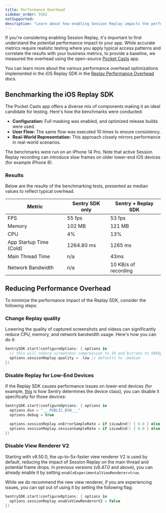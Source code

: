 ```yaml
---
title: Performance Overhead
sidebar_order: 5502
notSupported:
description: "Learn about how enabling Session Replay impacts the performance of your application."
---
```


If you're considering enabling Session Replay, it's important to first understand the potential performance impact to your app. While accurate metrics require realistic testing where you apply typical access patterns and correlate the results with your business metrics, to provide a baseline, we measured the overhead using the open-source [Pocket Casts](https://github.com/Automattic/pocket-casts-ios) app.

You can learn more about the various performance overhead optimizations implemented in the iOS Replay SDK in the [Replay Performance Overhead](/product/explore/session-replay/mobile/performance-overhead/) docs.

## Benchmarking the iOS Replay SDK

The Pocket Casts app offers a diverse mix of components making it an ideal candidate for testing. Here's how the benchmarks were conducted:

- **Configuration:** Full masking was enabled, and optimized release builds were used.
- **User Flow:** The same flow was executed 10 times to ensure consistency.
- **Real-World Representation:** This approach closely mirrors performance in real-world scenarios.

The benchmarks were run on an iPhone 14 Pro. Note that active Session Replay recording can introduce slow frames on older lower-end iOS devices (for example iPhone 8).

### Results

Below are the results of the benchmarking tests, presented as median values to reflect typical overhead.

| Metric                  | Sentry SDK only | Sentry + Replay SDK  |
| ----------------------- | --------------- | -------------------- |
| FPS                     | 55 fps          | 53 fps               |
| Memory                  | 102 MB          | 121 MB               |
| CPU                     | 4%              | 13%                  |
| App Startup Time (Cold) | 1264.80 ms      | 1265 ms              |
| Main Thread Time        | n/a             | 43ms                 |
| Network Bandwidth       | n/a             | 10 KB/s of recording |

## Reducing Performance Overhead

To minimize the performance impact of the Replay SDK, consider the following steps:

### Change Replay quality

Lowering the quality of captured screenshots and videos can significantly reduce CPU, memory, and network bandwidth usage. Here's how you can do it:

```swift
SentrySDK.start(configureOptions: { options in
  // this will reduce screenshot compression to 10 and bitrate to 50kbps
  options.sessionReplay.quality = .low // defaults to .medium
})
```

### Disable Replay for Low-End Devices

If the Replay SDK causes performance issues on lower-end devices (for example, [this](https://github.com/getsentry/relay/blob/695b459e03481f7d799f07b2b901b140e5d5753d/relay-event-schema/src/protocol/device_class.rs#L21-L37) is how Sentry determines the device class), you can disable it specifically for those devices:

```swift
SentrySDK.start(configureOptions: { options in
  options.dsn = "___PUBLIC_DSN___"
  options.debug = true

  options.sessionReplay.onErrorSampleRate = if isLowEnd() { 0.0 } else { 1.0 }
  options.sessionReplay.sessionSampleRate = if isLowEnd() { 0.0 } else { 0.1 }
})
```

### Disable View Renderer V2

Starting with v8.50.0, the up-to-5x-faster view renderer V2 is used by default, reducing the impact of Session Replay on the main thread and potential frame drops. In previous versions (v8.47.0 and above), you can already enable it by setting `enableExperimentalViewRenderer=true`.

While we do recommend the new view renderer, if you are experiencing issues, you can opt out of using it by setting the following flag:

```swift
SentrySDK.start(configureOptions: { options in
  options.sessionReplay.enableViewRendererV2 = false
})
```
